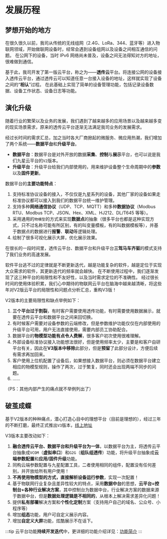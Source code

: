 # 发展历程

## 梦想开始的地方

在很久很久以前，我司从传统的无线组网（2.4G、LoRa、344、蓝牙等）进入物联网领域，开始做联网设备时，经常会遇到设备组网以及设备之间相互通信的问题。
在公网下的设备，当时 IPv6 网络尚未普及，设备之间无法得知对方的地址，很难做到通信。


<Drawio content={deviceGroupGraph} />

基于此，我司开发了第一版云平台，称之为——**透传云**平台。将连接公网的设备接入透传云平台，通过透传云可以知道任意一台接入设备的地址，这样就实现了设备之间的“**相认**”过程。
在此基础上实现了简单的设备管理功能，包括记录设备数据、设备工作状态、设备日志等功能。

## 演化升级

随着行业的繁荣以及业务的发展，我们遇到了越来越多的应用场景以及越来越多变的现实场景需求，原来的透传云平台逐渐无法满足我司业务的发展需求。

经过长时间的需求汇总，加之当时各大厂商掀起的微服务、微应用热潮，我们增加了两个系统——**数据平台**和**升级平台**。

- **数据平台**：数据平台是对外开放的数据**采集**、**控制**与**展示**平台，也可以说是我们九星云平台的`V2`版本。
- **升级平台**：升级平台给我们内部使用的，用来维护设备整个生命周期中的**参数**以及**固件更新**。

数据平台的**主要功能特点**：

1. 支持标准协议设备的接入，不仅仅是九星系列的设备，其他厂家的设备如果走标准协议都可以接入到我们的数据平台统一维护管理。
2. 支持多种**网络通信协议**（UDP、TCP、MQTT）和多种**数据协议**（Modbus RTU、Modbus TCP、JSON、Hex、XML、HJ212、DL/T645 等等）。
3. 采用通用的`物模型`的方式来实现**数据点**的抽象（很多平台也都是这种实现方式，只不过名称可能有所区别，有的叫变量模板，有的叫数据模板等），并基于数据点的数据进行**报警**、**联动**等逻辑处理。
4. 绘制了很多可视化展示大屏，优化展示效果。

在很长的一段时间里，透传云平台、数据平台和升级平台**三驾马车齐驱**的模式支持了我们业务的高速发展。

软件平台逃不过的定律就是不断更新迭代，越是功能复杂的软件，越是定位于实现大众需求的软件，其更新迭代的频率就会越快。
在不断使用过程中，我们逐渐发现了这三种平台的局限性和不友好性，以及当时需求定位的不准确性。
经过很长时间的使用体验积累，我们心中期待的物联网云平台在脑海中越来越清晰，将这些年对V2版云平台的局限性和问题点分析汇总，重构V3版！

V2版本的主要局限性和缺点举例如下：

1. **三个平台过于割裂**，有时客户需要使用透传功能，有时需要使用数据展示，就要在透传云平台和数据平台之间来回切换。
2. 有时候客户需要对设备参数的云端修改，但是参数维护功能仅仅在内部使用的升级平台可用，用户无法直接使用，需要内部员工协助配合。
3. 数据平台的**物模型功能有点令人费解**，很多客户初次使用很难理解。
4. 外部设备标准协议接入功能想法很好，但是使用频率太少，主要是和客户自研平台有关，因此在**V3版本中移除**此部分，但是**预留**了此部分设计，方便后续有需求再加回来。
5. 客户使用上位机配置了设备后，如果想接入数据平台，则必须在数据平台建立相应的物模型规则，操作了两次，过于繁复，同时还会出现两端不同步的问题。
6. ……

（PS：其他内部产生的痛点就不举例列出了）

## 破茧成蝶

基于V2版本的种种痛点，潜心打造心目中的理想平台（目前是理想的），经过三年的不断打磨，最终正式推出`V3`版本，[线上地址](https://cloud.9xing.cn)

V3版本主要改动如下：

1. **融合透传云平台、数据平台和升级平台为一体**，以数据平台为主，将透传云平台抽象成`VCOM`（**虚拟串口**）和`G2G`（**组队组透传**）功能，将升级平台抽象成**云端参数配置**和**应用/固件升级**功能。
2. 同构云端参数配置与九星配置工具，二者使用相同的组件，配置没有任何差别，并开放给所有用户使用！
3. **不再使用物模型的方式，直接解析设备运行参数**，实现一次配置！
4. 基于物联网行业复杂且差异性较大的特点，采用**数据中台**的思想，**云平台=控制台+各种行业解决方案**，其中控制台为数据中台，行业解决方案的数据来源于数据中台，但是**数据处理逻辑是不相同的**，从根本上解决需求差异化问题！
5. 提供**私有部署**解决方案和**个性化定制**方案（支持用户自己的域名、公众号、小程序等）
6. 增加**组态**功能，用户可自定义展示内容。
7. 增加**自定义大屏**功能，炫酷展示不在话下。

:::tip
云平台功能**持续开发迭代**中，更详细的功能介绍详见：[功能简介](../#功能简介)
:::